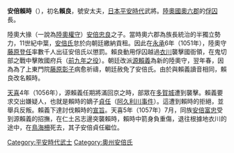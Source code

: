 {{unreferenced|time=2017-02-27T18:12:41+00:00}}
{{japanese|japanese=安倍 頼時|kana=あべ の よりとき|romaji=Abe no Yoritoki}}
'''安倍賴時'''（{{bd|？||1056年||}}），初名'''賴良'''，號安太夫，[[日本|日本]][[平安時代|平安時代]]武將。[[陸奧國|陸奧國]][[奧六郡|奧六郡]]的[[俘囚|俘囚]]長。

陸奧大掾（一說為[[陸奧權守|陸奧權守]]）[[安倍忠良|安倍忠良]]之子。當時奧六郡為族長統治的半獨立勢力，11世紀中葉，[[安倍氏_(奧州)|安倍氏]]怠於向朝廷繳納貢租。因此在[[永承|永承]]6年（1051年），陸奧守[[藤原登任|藤原登任]]率數千人出征安倍氏以懲罰。賴良動用俘囚越過[[衣川|衣川]]襲擊國衙領，在鬼切部之戰中擊敗國府兵（[[前九年之役|前九年之役]]）。朝廷改派[[源賴義|源賴義]]為新的陸奧守，翌年春，因為為了上東門院[[藤原彰子|藤原彰子]]病愈祈禱，朝廷赦免了安倍氏。由於與賴義讀音相同，賴良改名賴時。

[[天喜|天喜]]4年（1056年），源賴義任期將滿回京之時，部眾在[[多賀城|多賀城]]遭到襲擊。賴義要求交出嫌疑人，也就是賴時的嫡子[[安倍貞任|貞任]]（[[阿久利川事件|阿久利川事件]]）。這遭到賴時的拒絕，並舉兵反叛。賴義下達討伐賴時的[[宣旨|宣旨]]。天喜5年（1057年）7月，同族[[安倍富忠|安倍富忠]]受到源賴義的招撫，在仁土呂志邊突襲賴時，賴時中箭身負重傷，退往根據地衣川的途中，在[[鳥海柵|鳥海柵]]死去，其子安倍貞任繼位。

[[Category:平安時代武士|Category:平安時代武士]]
[[Category:奧州安倍氏|Category:奧州安倍氏]]
